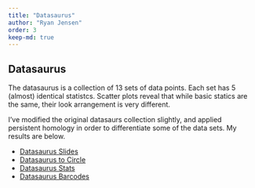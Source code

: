 ```yaml
---
title: "Datasaurus"
author: "Ryan Jensen"
order: 3
keep-md: true
---
```


## Datasaurus
The datasaurus is a collection of 13 sets of data points. Each set has 
5 (almost) identical statistcs. Scatter plots reveal that while basic
statics are the same, their look arrangement is very different. 

I've modified the original datasaurs collection slightly, and applied
persistent homology in order to differentiate some of the data sets.
My results are below.

-   [Datasaurus Slides](talk.pdf)
-   [Datasaurus to Circle](https://youtu.be/7xpFDxnYJ-4)
-   [Datasaurus Stats](https://youtu.be/CGvwX5lUl74)
-   [Datasaurus Barcodes](https://youtu.be/ISpv4kQiAns)

